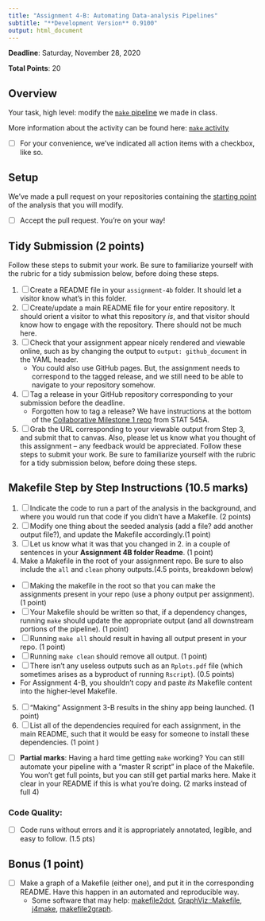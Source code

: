 ```yaml
---
title: "Assignment 4-B: Automating Data-analysis Pipelines"
subtitle: "**Development Version** 0.9100" 
output: html_document
---
```


__Deadline__: Saturday, November 28, 2020

__Total Points__: 20


## Overview

Your task, high level: modify the [`make` pipeline](https://github.com/STAT545-UBC/make-activity) we made in class. 

More information about the activity can be found here:  [`make` activity](http://stat545.com/automation04_make-activity.html)

- [ ] For your convenience, we've indicated all action items with a checkbox, like so.

## Setup

We've made a pull request on your repositories containing the [starting point](https://github.com/STAT545-UBC/make-activity) of the analysis that you will modify.

- [ ] Accept the pull request. You're on your way!


## Tidy Submission (2 points)

Follow these steps to submit your work. Be sure to familiarize yourself with the rubric for a tidy submission below, before doing these steps.

1. [ ] Create a README file in your `assignment-4b` folder. It should let a visitor know what's in this folder.
2. [ ] Create/update a main README file for your entire repository. It should orient a visitor to what this repository _is_, and that visitor should know how to engage with the repository. There should not be much here.
3. [ ] Check that your assignment appear nicely rendered and viewable online, such as by changing the output to `output: github_document` in the YAML header. 
    - You could also use GitHub pages. But, the assignment needs to correspond to the tagged release, and we still need to be able to navigate to your repository somehow.
4. [ ] Tag a release in your GitHub repository corresponding to your submission before the deadline.
    - Forgotten how to tag a release? We have instructions at the bottom of the [Collaborative Milestone 1 repo](https://stat545.stat.ubc.ca/collaborative-project/milestone1/readme/) from STAT 545A.
5. [ ] Grab the URL corresponding to your viewable output from Step 3, and submit that to canvas. Also, please let us know what you thought of this assignment -- any feedback would be appreciated. Follow these steps to submit your work. Be sure to familiarize yourself with the rubric for a tidy submission below, before doing these steps.


## Makefile Step by Step Instructions (10.5 marks)

1. [ ] Indicate the code to run a part of the analysis in the background, and where you would run that code if you didn't have a Makefile. (2 points)
2. [ ] Modify one thing about the seeded analysis (add a file? add another output file?), and update the Makefile accordingly.(1 point)
3. [ ] Let us know what it was that you changed in 2. in a couple of sentences in your **Assignment 4B folder Readme**. (1 point)
4. Make a Makefile in the root of your assignment repo. Be sure to also include the `all` and `clean` phony outputs.(4.5 points, breakdown below) 
  - [ ] Making the makefile in the root so that you can make the assignments present in your repo (use a phony output per assignment). (1 point)
  - [ ] Your Makefile should be written so that, if a dependency changes, running `make` should update the appropriate output (and all downstream portions of the pipeline). (1 point)
  - [ ] Running `make all` should result in having all output present in your repo. (1 point)
  - [ ] Running `make clean` should remove all output. (1 point)
  - [ ] There isn't any useless outputs such as an `Rplots.pdf` file (which sometimes arises as a byproduct of running `Rscript`). (0.5 points)
  - For Assignment 4-B, you shouldn't copy and paste _its_ Makefile content into the higher-level Makefile. 
5. [ ] "Making" Assignment 3-B results in the shiny app being launched. (1 point)
6. [ ] List all of the dependencies required for each assignment, in the main README, such that it would be easy for someone to install these dependencies. (1 point )

- [ ] **Partial marks**: Having a hard time getting `make` working? You can still automate your pipeline with a "master R script" in place of the Makefile. You won't get full points, but you can still get partial marks here. Make it clear in your README if this is what you're doing. (2 marks instead of full 4)

### Code Quality:

- [ ] Code runs without errors and it is appropriately annotated, legible, and easy to follow. (1.5 pts)



## Bonus (1 point)

- [ ] Make a graph of a Makefile (either one), and put it in the corresponding README. Have this happen in an automated and reproducible way.
	- Some software that may help: [makefile2dot](https://github.com/vak/makefile2dot), [GraphViz::Makefile](https://metacpan.org/pod/GraphViz::Makefile), [j4make](https://github.com/lindenb/j4make), [makefile2graph](https://github.com/lindenb/makefile2graph).

